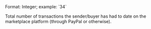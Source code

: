 <ParamField body="txn_count_total" type="string">
Format: Integer; example: `34`

Total number of transactions the sender/buyer has had to date on the marketplace platform (through PayPal or otherwise).
</ParamField>
